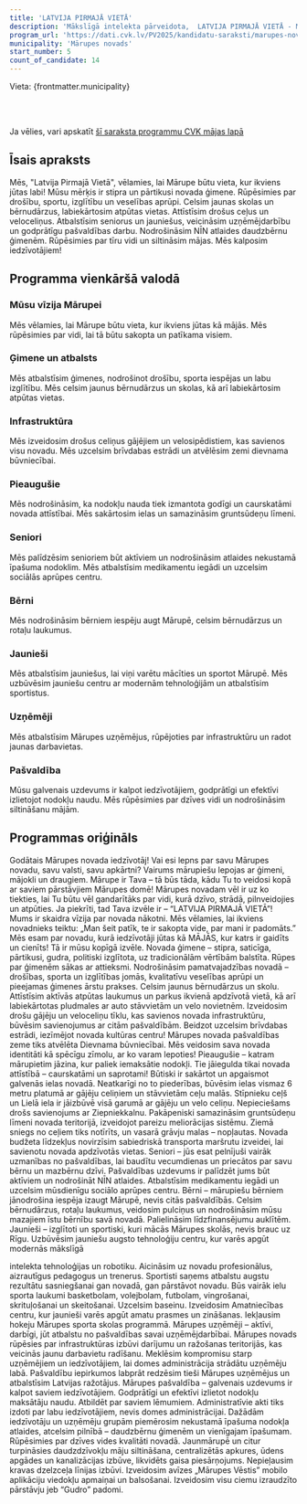 ```yaml
---
title: 'LATVIJA PIRMAJĀ VIETĀ'
description: 'Mākslīgā intelekta pārveidota,  LATVIJA PIRMAJĀ VIETĀ - Mārupes novads programma vienkāršā valodā'
program_url: 'https://dati.cvk.lv/PV2025/kandidatu-saraksti/marupes-novads/latvija-pirmaja-vieta'
municipality: 'Mārupes novads'
start_number: 5
count_of_candidate: 14
---
```



Vieta: {frontmatter.municipality}<br/>

<Badge text="Ģimenes atbalsts" variant="note" size="small" /> <Badge text="Infrastruktūras attīstība" variant="note" size="small" /> <Badge text="Izglītība un sports jauniešiem" variant="note" size="small" /> <Badge text="Uzņēmējdarbības atbalsts" variant="note" size="small" /> <Badge text="Pašvaldības atbildība" variant="note" size="small" />

<br/><br/> 

<Card title='Šis ir mākslīga intelekta ģenerēts apraksts' icon='starlight'>
    Ja vēlies, vari apskatīt <a href={frontmatter.program_url} target='_blank'>šī saraksta programmu CVK mājas lapā</a>
    </Card>

## Īsais apraksts

Mēs, "Latvija Pirmajā Vietā", vēlamies, lai Mārupe būtu vieta, kur ikviens jūtas labi! Mūsu mērķis ir stipra un pārtikusi novada ģimene. Rūpēsimies par drošību, sportu, izglītību un veselības aprūpi. Celsim jaunas skolas un bērnudārzus, labiekārtosim atpūtas vietas. Attīstīsim drošus ceļus un veloceliņus. Atbalstīsim seniorus un jauniešus, veicināsim uzņēmējdarbību un godprātīgu pašvaldības darbu. Nodrošināsim NĪN atlaides daudzbērnu ģimenēm. Rūpēsimies par tīru vidi un siltināsim mājas. Mēs kalposim iedzīvotājiem!

## Programma vienkāršā valodā

### Mūsu vīzija Mārupei

Mēs vēlamies, lai Mārupe būtu vieta, kur ikviens jūtas kā mājās. Mēs rūpēsimies par vidi, lai tā būtu sakopta un patīkama visiem.

### Ģimene un atbalsts

Mēs atbalstīsim ģimenes, nodrošinot drošību, sporta iespējas un labu izglītību. Mēs celsim jaunus bērnudārzus un skolas, kā arī labiekārtosim atpūtas vietas.

### Infrastruktūra

Mēs izveidosim drošus celiņus gājējiem un velosipēdistiem, kas savienos visu novadu. Mēs uzcelsim brīvdabas estrādi un atvēlēsim zemi dievnama būvniecībai.

### Pieaugušie

Mēs nodrošināsim, ka nodokļu nauda tiek izmantota godīgi un caurskatāmi novada attīstībai. Mēs sakārtosim ielas un samazināsim gruntsūdeņu līmeni.

### Seniori

Mēs palīdzēsim senioriem būt aktīviem un nodrošināsim atlaides nekustamā īpašuma nodoklim. Mēs atbalstīsim medikamentu iegādi un uzcelsim sociālās aprūpes centru.

### Bērni

Mēs nodrošināsim bērniem iespēju augt Mārupē, celsim bērnudārzus un rotaļu laukumus.

### Jaunieši

Mēs atbalstīsim jauniešus, lai viņi varētu mācīties un sportot Mārupē. Mēs uzbūvēsim jauniešu centru ar modernām tehnoloģijām un atbalstīsim sportistus.

### Uzņēmēji

Mēs atbalstīsim Mārupes uzņēmējus, rūpējoties par infrastruktūru un radot jaunas darbavietas.

### Pašvaldība

Mūsu galvenais uzdevums ir kalpot iedzīvotājiem, godprātīgi un efektīvi izlietojot nodokļu naudu. Mēs rūpēsimies par dzīves vidi un nodrošināsim siltināšanu mājām.


## Programmas oriģināls

Godātais Mārupes novada iedzīvotāj!
Vai esi lepns par savu Mārupes novadu, savu valsti, savu apkārtni? Vairums
mārupiešu lepojas ar ģimeni, mājokli un draugiem. Mārupe ir Tava – tā būs tāda, kādu
Tu to veidosi kopā ar saviem pārstāvjiem Mārupes domē! Mārupes novadam vēl ir uz
ko tiekties, lai Tu būtu vēl gandarītāks par vidi, kurā dzīvo, strādā, pilnveidojies un
atpūties.
Ja piekrīti, tad Tava izvēle ir – “LATVIJA PIRMAJĀ VIETĀ”! Mums ir skaidra
vīzija par novada nākotni. Mēs vēlamies, lai ikviens novadnieks teiktu: „Man šeit
patīk, te ir sakopta vide, par mani ir padomāts.” Mēs esam par novadu, kurā
iedzīvotāji jūtas kā MĀJĀS, kur katrs ir gaidīts un cienīts! Tā ir mūsu kopīgā izvēle.
Novada ģimene – stipra, saticīga, pārtikusi, gudra, politiski izglītota, uz
tradicionālām vērtībām balstīta. Rūpes par ģimenēm sākas ar attieksmi. Nodrošināsim
pamatvajadzības novadā – drošības, sporta un izglītības jomās, kvalitatīvu veselības
aprūpi un pieejamas ģimenes ārstu prakses. Celsim jaunus bērnudārzus un skolu.
Attīstīsim aktīvās atpūtas laukumus un parkus ikvienā apdzīvotā vietā, kā arī
labiekārtotas pludmales ar auto stāvvietām un velo novietnēm. Izveidosim drošu
gājēju un veloceliņu tīklu, kas savienos novada infrastruktūru, būvēsim savienojumus
ar citām pašvaldībām. Beidzot uzcelsim brīvdabas estrādi, iezīmējot novada kultūras
centru! Mārupes novada pašvaldības zeme tiks atvēlēta Dievnama būvniecībai. Mēs
veidosim sava novada identitāti kā spēcīgu zīmolu, ar ko varam lepoties!
Pieaugušie – katram mārupietim jāzina, kur paliek iemaksātie nodokļi. Tie jāiegulda
tikai novada attīstībā – caurskatāmi un saprotami! Būtiski ir sakārtot un apgaismot
galvenās ielas novadā. Neatkarīgi no to piederības, būvēsim ielas vismaz 6 metru
platumā ar gājēju celiņiem un stāvvietām ceļu malās. Stīpnieku ceļš un Lielā iela ir
jāizbūvē visā garumā ar gājēju un velo celiņu. Nepieciešams drošs savienojums ar
Ziepniekkalnu. Pakāpeniski samazināsim gruntsūdeņu līmeni novada teritorijā,
izveidojot pareizu meliorācijas sistēmu. Ziemā sniegs no ceļiem tiks notīrīts, un
vasarā grāvju malas – nopļautas. Novada budžeta līdzekļus novirzīsim sabiedriskā
transporta maršrutu izveidei, lai savienotu novada apdzīvotās vietas.
Seniori – jūs esat pelnījuši vairāk uzmanības no pašvaldības, lai baudītu vecumdienas
un priecātos par savu bērnu un mazbērnu dzīvi. Pašvaldības uzdevums ir palīdzēt
jums būt aktīviem un nodrošināt NĪN atlaides. Atbalstīsim medikamentu iegādi un
uzcelsim mūsdienīgu sociālo aprūpes centru.
Bērni – mārupiešu bērniem jānodrošina iespēja izaugt Mārupē, nevis citās
pašvaldībās. Celsim bērnudārzus, rotaļu laukumus, veidosim pulciņus un
nodrošināsim mūsu mazajiem īstu bērnību savā novadā. Palielināsim līdzfinansējumu
auklītēm.
Jaunieši – izglītoti un sportiski, kuri mācās Mārupes skolās, nevis brauc uz Rīgu.
Uzbūvēsim jauniešu augsto tehnoloģiju centru, kur varēs apgūt modernās mākslīgā

intelekta tehnoloģijas un robotiku. Aicināsim uz novadu profesionālus, aizrautīgus
pedagogus un trenerus. Sportisti saņems atbalstu augstu rezultātu sasniegšanai gan
novadā, gan pārstāvot novadu. Būs vairāk ielu sporta laukumi basketbolam,
volejbolam, futbolam, vingrošanai, skrituļošanai un skeitošanai. Uzcelsim baseinu.
Izveidosim Amatniecības centru, kur jaunieši varēs apgūt amatu prasmes un
zināšanas. Iekļausim hokeju Mārupes sporta skolas programmā.
Mārupes uzņēmēji – aktīvi, darbīgi, jūt atbalstu no pašvaldības savai
uzņēmējdarbībai. Mārupes novads rūpēsies par infrastruktūras izbūvi darījumu un
ražošanas teritorijās, kas veicinās jaunu darbavietu radīšanu. Meklēsim kompromisu
starp uzņēmējiem un iedzīvotājiem, lai domes administrācija strādātu uzņēmēju labā.
Pašvaldību iepirkumos labprāt redzēsim tieši Mārupes uzņēmējus un atbalstīsim
Latvijas ražotājus.
Mārupes pašvaldība – galvenais uzdevums ir kalpot saviem iedzīvotājiem.
Godprātīgi un efektīvi izlietot nodokļu maksātāju naudu. Atbildēt par saviem
lēmumiem. Administratīvie akti tiks izdoti par labu iedzīvotājiem, nevis domes
administrācijai. Dažādām iedzīvotāju un uzņēmēju grupām piemērosim nekustamā
īpašuma nodokļa atlaides, atcelsim pilnībā – daudzbērnu ģimenēm un vienīgajam
īpašumam.
Rūpēsimies par dzīves vides kvalitāti novadā. Jaunmārupē un citur turpināsies
daudzdzīvokļu māju siltināšana, centralizētās apkures, ūdens apgādes un kanalizācijas
izbūve, likvidēts gaisa piesārņojums. Nepieļausim kravas dzelzceļa līnijas izbūvi.
Izveidosim avīzes „Mārupes Vēstis” mobilo aplikāciju viedokļu apmaiņai un
balsošanai.
Izveidosim visu ciemu izraudzīto pārstāvju jeb “Gudro” padomi.
